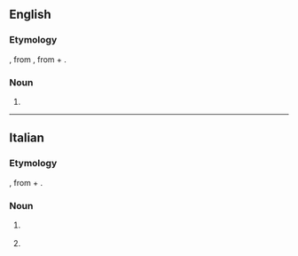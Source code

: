 ==English==

===Etymology===
{{bor|en|it|-}}, from {{der|en|grc|Μονεμβασία}}, from {{m|grc|μόνος||one}} + {{m|grc|ἔμβασις||entering into|pos={{m|grc|ἐν|tr=-}} + {{m|grc|βάσις|tr=-}}}}.

===Noun===
{{en-noun|~}}

# {{def|A variety of [[grape]], originally from the region of the [[Aegean]], now used to make [[malmsey]] wine.}}

{{topics|en|Grapevines}}

----

==Italian==

===Etymology===
{{der|it|grc|Μονεμβασία}}, from {{m|grc|μόνος||one}} + {{m|grc|ἔμβασις||entering into|pos={{m|grc|ἐν|tr=-}} + {{m|grc|βάσις|tr=-}}}}.

===Noun===
{{it-noun|f}}

# {{lb|it|usually|_|uncountable}} {{l|en|malvasia}} {{gloss|grapevine}}
# {{lb|it|usually|_|uncountable}} {{l|en|malmsey}} {{gloss|wine}}

{{topics|it|Grapevines|Wines}}